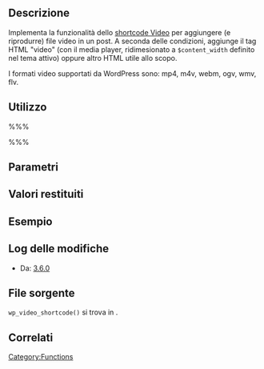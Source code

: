 {{Languages|
{{en|Function Reference/wp video shortcode}}
{{it|Riferimento funzioni/wp video shortcode}}
{{ja|Function Reference/wp video shortcode}}
}}
== Descrizione ==
Implementa la funzionalità dello [[it:Shortcode Video|shortcode Video]] per aggiungere (e riprodurre) file video in un post. A seconda delle condizioni, aggiunge il tag HTML "video" (con il media player, ridimesionato a <tt>$content_width</tt> definito nel tema attivo) oppure altro HTML utile allo scopo.

I formati video supportati da WordPress sono: mp4, m4v, webm, ogv, wmv, flv.

== Utilizzo ==
%%% <?php wp_video_shortcode( $attr ) ?> %%%

== Parametri ==
{{it:Parameter|$attr|array|Attributi dello shortcode.}}

== Valori restituiti ==
{{it:Return||string|Contenuto HTML per aggiungere il video.}}

== Esempio ==

== Log delle modifiche ==
* Da: [[Version 3.6|3.6.0]]

== File sorgente ==
<tt>wp_video_shortcode()</tt> si trova in {{Trac|wp-includes/media.php}}.

== Correlati ==
{{it:Shortcode Tags}}

{{it:Video Tags}}

{{it:Tag Footer}}

[[Category:Functions]]
